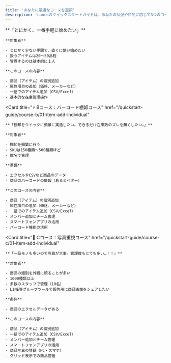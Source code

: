 ```yaml
---
title: 'あなたに最適なコースを選択'
description: 'nancoのクイックスタートガイドは、あなたの状況や目的に応じて3つのコースから選択できます。'
---
```



<Columns cols={2}>
  <Card
    title="🚀 Aコース：お手軽コース"
    href="/quickstart-guide/course-a/01-item-add-individual"
  >
    **「とにかく、一番手軽に始めたい」**

    **対象者**

    - とにかく少ない手間で、直ぐに使い始めたい
    - 扱うアイテムは20～50品程
    - 管理するのは基本的に１人

    **このコースの内容**

    - 商品（アイテム）の個別追加
    - 属性項目の追加（価格、メーカーなど）
    - 一括でのアイテム追加（CSV/Excel）
    - 基本的な在庫管理操作
  </Card>

  <Card
    title="⚡ Bコース：バーコード棚卸コース"
    href="/quickstart-guide/course-b/01-item-add-individual"
  >
    **「棚卸をクイックに頻繁に実施したい。できるだけ在庫数のズレを無くしたい。」**

    **対象者**

    - 棚卸を頻繁に行う
    - SKUは150種類～500種類ほど
    - 数名で管理

    **準備**

    - エクセルやCSVなど商品のデータ
    - 商品のバーコードの情報（あるとベター）

    **このコースの内容**

    - 商品（アイテム）の個別追加
    - 属性項目の追加（価格、メーカーなど）
    - 一括でのアイテム追加（CSV/Excel）
    - メンバー追加とチーム管理
    - スマートフォンアプリの活用
    - バーコード機能の活用
  </Card>

  <Card
    title="🎯 Cコース：写真重視コース"
    href="/quickstart-guide/course-c/01-item-add-individual"
  >
    **「一品モノも多いので写真が大事。管理数もとても多い…！！」**

    **対象者**

    - 商品の識別を外観に頼ることが多い
    - 1000種類以上
    - 多数のスタッフで管理（10名）
    - LINE等グループツールで報告用に商品画像をシェアしたい

    **条件**

    - 商品のエクセルデータがある

    **このコースの内容**

    - 商品（アイテム）の個別追加
    - 一括でのアイテム追加（CSV/Excel）
    - メンバー追加とチーム管理
    - スマートフォンアプリの活用
    - 商品写真の登録（PC・スマホ）
    - グリッド表示での商品管理
  </Card>
</Columns>
